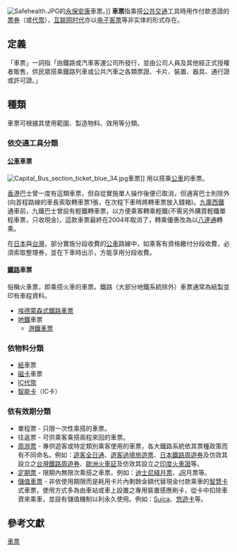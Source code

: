 [[File:Safehealth.JPG|thumb]]的[[永保安康|永保安康]]車票。]]
'''車票'''指乘搭[[公共交通|公共交通]]工具時用作付款憑證的[[票券|票券]]（或[[代幣|代幣]]），[[互联网时代|互联网时代]]亦以[[电子客票|电子客票]]等非实体的形式存在。

==定義==
「車票」一詞指「由鐵路或汽車客運公司所發行，並由公司人員及其他經正式授權者販售，供民眾搭乘鐵路列車或公共汽車之各類票證、卡片、裝置、器具、通行證或許可證。」

== 種類 ==
車票可根據其使用範圍、製造物料、效用等分類。

=== 依交通工具分類 ===
====[[公共汽車|公車]]車票====
[[File:Capital_Bus_section_ticket_blue_34.jpg|thumb]]車票]]
用以搭乘[[公共汽車|公車]]的車票。

[[香港|香港]]巴士曾一度有這類車票，但自從實施單人操作後便已取消，但通宵巴士則除外(向首程路線的車長索取轉車票1張，在次程下車時將轉車票放入錢箱)。[[九廣西鐵|九廣西鐵]]通車前，九鐵巴士曾設有輕鐵轉車票，以方便乘客轉乘輕鐵(不需另外購買輕鐵單程車票，只收現金)，這款車票最終在2004年取消了，轉乘優惠改為以[[八達通|八達通]]轉乘。

在[[日本|日本]]與[[台灣|台灣]]，部分實施分段收費的[[公共汽車|公車]]路線中，如乘客有資格繳付分段收費，必須索取整理券，並在下車時出示，方能享用分段收費。

====[[鐵路|鐵路]]車票====
俗稱火車票，即乘搭火車的車票。鐵路（大部分地鐵系統除外）車票通常為紙製並印有車程資料。
* [[埃德蒙森式鐵路車票|埃德蒙森式鐵路車票]]
* [[地鐵|地鐵]]車票
** [[香港鐵路車票|港鐵車票]]

=== 依物料分類 ===
* [[紙|紙]]車票
* [[磁卡|磁卡]]車票
* [[IC代幣|IC代幣]]
* [[智能卡|智能卡]]（IC卡）

=== 依有效期分類 ===
* 單程票 - 只限一次性乘搭的車票。
* 往返票 - 可供乘客乘搭兩程來回的車票。
* [[周游票|周游票]] - 專供遊客或特定類別乘客使用的車票，各大鐵路系統依其票種政策而有不同命名。例如：[[遊客全日通|遊客全日通]]、[[遊客過境旅遊票|遊客過境旅遊票]]、[[日本鐵路周遊券|日本鐵路周遊券]]及仿效其設立之[[台灣鐵路周遊券|台灣鐵路周遊券]]、[[歐洲火車証|歐洲火車証]]及仿效其設立之[[印度火車證|印度火車證]]等。
* [[定期票|定期票]] - 限期內無限次乘搭之車票。例如：[[迪士尼綫月票|迪士尼綫月票]]、[[JR|JR]]月票等。
* [[儲值車票|儲值車票]] - 非依使用期限而是耗用卡片內剩餘金額代替現金付款乘車的[[智慧卡|智慧卡]]式車票，使用方式多為由車站或車上設置之專用裝置感應刷卡，從卡中扣除車資來乘車，並設有儲值機制以利永久使用。例如：[[Suica|Suica]]、[[悠遊卡|悠遊卡]]等。

==參考文獻==
<div class="references-small">
<references />
</div>
[[Category:車票|]]